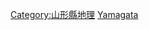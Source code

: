 {{日本行政區劃分類導航|河川}}
{{Commonscat|Rivers of Yamagata prefecture}}

[[Category:山形縣地理|Category:山形縣地理]]
[[Category:日本各都道府縣河流|Yamagata]]